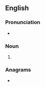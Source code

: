 ==English==

===Pronunciation===
* {{rhymes|en|aɪks}}

===Noun===
{{head|en|noun form}}

# {{plural of|en|pike}}

===Anagrams===
* {{anagrams|en|a=eikps|Spike|kepis|kipes|spike}}